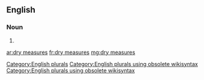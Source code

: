 ==English==

===Noun===
{{head|en}}

# {{plural of|dry measure}}

[[Category:English plurals]][[Category:English plurals using obsolete wikisyntax]][[Category:English plurals using obsolete wikisyntax]]

[[ar:dry measures]]
[[fr:dry measures]]
[[mg:dry measures]]